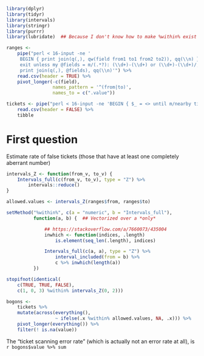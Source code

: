 ```r
library(dplyr)
library(tidyr)
library(intervals)
library(stringr)
library(purrr)
library(lubridate)  ## Because I don't know how to make %within% exist otherwise
```

```r
ranges <-
    pipe("perl < 16-input -ne '
     BEGIN { print join(q(,), qw(field from1 to1 from2 to2)), qq(\\n) };
     exit unless my @fields = m/(.*?): (\\d+)-(\\d+) or (\\d+)-(\\d+)/;
     print join(q(,), @fields), qq(\\n)'") %>%
    read.csv(header = TRUE) %>%
    pivot_longer(-c(field),
                 names_pattern = '^(from|to)',
                 names_to = c(".value"))

tickets <- pipe("perl < 16-input -ne 'BEGIN { $_ = <> until m/nearby tickets/; } print'") %>%
    read.csv(header = FALSE) %>%
    tibble
```

# First question

Estimate rate of false tickets (those that have at
least one completely aberrant number)

```r
intervals_Z <- function(from_v, to_v) {
    Intervals_full(c(from_v, to_v), type = "Z") %>%
        intervals::reduce()
}

allowed.values <- intervals_Z(ranges$from, ranges$to)

setMethod("%within%", c(a = "numeric", b = "Intervals_full"),
          function(a, b) {  ## Vectorized over a *only*

              ## https://stackoverflow.com/a/7660073/435004
              inwhich <- function(indices, .length)
                  is.element(seq_len(.length), indices)

              Intervals_full(c(a, a), type = "Z") %>%
                  interval_included(from = b) %>%
                  c %>% inwhich(length(a))
          })

stopifnot(identical(
    c(TRUE, TRUE, FALSE),
    c(1, 0, 3) %within% intervals_Z(0, 2)))

bogons <-
    tickets %>%
    mutate(across(everything(),
                  ~ ifelse(.x %within% allowed.values, NA, .x))) %>%
    pivot_longer(everything()) %>%
    filter(! is.na(value))
```

The “ticket scanning error rate” (which is actually not an error rate
at all), is `r bogons$value %>% sum`
